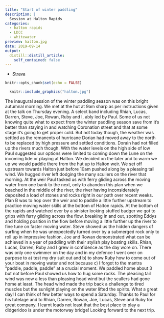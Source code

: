 ```yaml
---
title: "Start of winter paddling"
description: |
  Session at Halton Rapids
categories:
  - halton rapids
  - LDCC
  - whitewater
preview: halton.jpg
date: 2019-09-14
output:
  distill::distill_article:
    self_contained: false
---
```



- [Strava](https://www.strava.com/activities/2708543174)

```r
knitr::opts_chunk$set(echo = FALSE)
```

```r
  knitr::include_graphics("halton.jpg")
```

The inaugural session of the winter paddling season was on this bright autumnal morning. We met at the hut at 9am sharp as per instructions given at the talk on Thursday evening. A select band including Rhian, Lucas, Darren, Steve, Joe, Rowan, Ruby and I, ably led by Paul. Some of us not knowing quite what to expect from the winter paddling season save from it’s better than staying in and watching Coronation street and that at some stage it’s going to get proper cold. But not today though, the weather was settled as the remanents of hurricane Dorian had moved away to the north to be replaced by high pressure and settled conditions. Dorain had not filled up the rivers much though. With the water levels on the high side of low Paul suggested our options were limited to coming down the Lune on the incoming tide or playing at Halton. We decided on the later and to warm we up we would paddle there from the hut up to Halton weir. We set off upstream towards Halton just before 10am pushed along by a pleasing tail wind. We hugged river left dodging the many scullers on the river that morning. At the weir Paul tasked us with ferry gliding across the moving water from one bank to the next, only to abandon this plan when we beached in the middle of the river, the river having inconsiderately deposited a load of stones and rocks right in our path over recent weeks. Plan B was to hop over the weir and to paddle a little further upstream to practice moving water skills at the bottom of Halton rapids. At the bottom of the rapids and watched over by a sinister looking stuffed badger we got to grips with ferry gliding across the flow, breaking in and out, spotting Eddys and holding position in the flow before moving a little further up the river to fine tune on faster moving water. Steve showed us the hidden dangers of surfing when he was unexpectedly turned over by a submerged rock only to roll up in impressive fashion. Joe and Rowan demonstrated what can be achieved in a year of paddling with their stylish play boating skills. Rhian, Lucas, Darren, Ruby and I grew in confidence as the day wore on. There was only one swimmer on the day and in my defence I went over on purpose to a) test my dry suit out and b) to show Ruby how to come out of your boat in moving water and not because c) I forgot to the mantra “paddle, paddle, paddle” at a crucial moment. We paddled home about 3 but not before Paul showed us how to hug some rocks. The pleasing tail wind was now a less than pleasing head wind but the scullers had gone home at least. The head wind made the trip back a challenge to tired muscles but the sunlight playing on the water lifted the spirits. What a great day! I can think of few better ways to spend a Saturday. Thanks to Paul for his tutelage and to Rhian, Darren, Rowan, Joe, Lucas, Steve and Ruby for great company. I learnt loads not least that the best place to play a didgeridoo is under the motorway bridge! Looking forward to the next trip.
